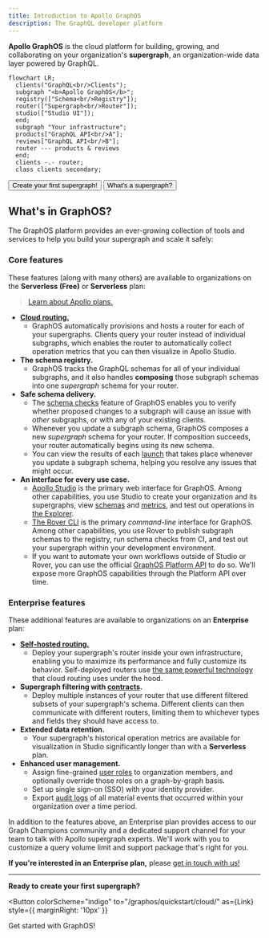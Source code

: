 ```yaml
---
title: Introduction to Apollo GraphOS
description: The GraphQL developer platform
---
```



**Apollo GraphOS** is the cloud platform for building, growing, and collaborating on your organization's **supergraph**, an organization-wide data layer powered by GraphQL.

```mermaid
flowchart LR;
  clients("GraphQL<br/>Clients");
  subgraph "<b>Apollo GraphOS</b>";
  registry(["Schema<br/>Registry"]);
  router(["Supergraph<br/>Router"]);
  studio(["Studio UI"]);
  end;
  subgraph "Your infrastructure";
  products["GraphQL API<br/>A"];
  reviews["GraphQL API<br/>B"];
  router --- products & reviews
  end;
  clients -.- router;
  class clients secondary;
```

<p>
  <Button
    colorScheme="indigo"
    to="/graphos/quickstart/cloud/"
    as={Link}
    style={{
      marginRight: '10px'
    }}
  >
    Create your first supergraph!
  </Button>
  <Button colorScheme="gray" to="/intro/platform/" as={Link}>
    What's a supergraph?
  </Button>
</p>

## What's in GraphOS?

The GraphOS platform provides an ever-growing collection of tools and services to help you build your supergraph and scale it safely:

### Core features

These features (along with many others) are available to organizations on the **Serverless (Free)** or **Serverless** plan:

> [Learn about Apollo plans.](https://www.apollographql.com/pricing/)

- [**Cloud routing.**](./routing/cloud/)
  - GraphOS automatically provisions and hosts a router for each of your supergraphs. Clients query your router instead of individual subgraphs, which enables the router to automatically collect operation metrics that you can then visualize in Apollo Studio.
- **The schema registry.**
  - GraphOS tracks the GraphQL schemas for all of your individual subgraphs, and it also handles **composing** those subgraph schemas into one _supergraph_ schema for your router.
- **Safe schema delivery.**
  - The [schema checks](./delivery/schema-checks/) feature of GraphOS enables you to verify whether proposed changes to a subgraph will cause an issue with _other_ subgraphs, or with any of your existing clients.
  - Whenever you update a subgraph schema, GraphOS composes a new _supergraph_ schema for your router. If composition succeeds, your router automatically begins using its new schema.
  - You can view the results of each [launch](./delivery/launches/) that takes place whenever you update a subgraph schema, helping you resolve any issues that might occur.
- **An interface for every use case.**
  - [Apollo Studio](https://studio.apollographql.com) is the primary web interface for GraphOS. Among other capabilities, you use Studio to create your organization and its supergraphs, view [schemas](./graphs/studio-features/#the-schema-page) and [metrics](./metrics/), and test out operations in [the Explorer](./explorer/).
  - [The Rover CLI](/rover/getting-started/) is the primary _command-line_ interface for GraphOS. Among other capabilities, you use Rover to publish subgraph schemas to the registry, run schema checks from CI, and test out your supergraph within your development environment.
  - If you want to automate your own workflows outside of Studio or Rover, you can use the official [GraphOS Platform API](./platform-api) to do so. We'll expose more GraphOS capabilities through the Platform API over time.

### Enterprise features

These additional features are available to organizations on an **Enterprise** plan:

- [**Self-hosted routing.**](./routing/self-hosted/)
  - Deploy your supergraph's router inside your own infrastructure, enabling you to maximize its performance and fully customize its behavior. Self-deployed routers use [the same powerful technology](/router/) that cloud routing uses under the hood.
- **Supergraph filtering with [contracts](./delivery/contracts/).**
  - Deploy multiple instances of your router that use different filtered subsets of your supergraph's schema. Different clients can then communicate with different routers, limiting them to whichever types and fields they should have access to.
- **Extended data retention.**
  - Your supergraph's historical operation metrics are available for visualization in Studio significantly longer than with a **Serverless** plan.
- **Enhanced user management.**
  - Assign fine-grained [user roles](./org/members/) to organization members, and optionally override those roles on a graph-by-graph basis.
  - Set up single sign-on (SSO) with your identity provider.
  - Export [audit logs](./org/audit-log/) of all material events that occurred within your organization over a time period.

In addition to the features above, an Enterprise plan provides access to our Graph Champions community and a dedicated support channel for your team to talk with Apollo supergraph experts. We'll work with you to customize a query volume limit and support package that's right for you.

**If you're interested in an Enterprise plan,** please [get in touch with us!](https://www.apollographql.com/contact-sales/)

---

**Ready to create your first supergraph?**

<Button
  colorScheme="indigo"
  to="/graphos/quickstart/cloud/"
  as={Link}
  style={{
    marginRight: '10px'
  }}
>
  Get started with GraphOS!
</Button>
